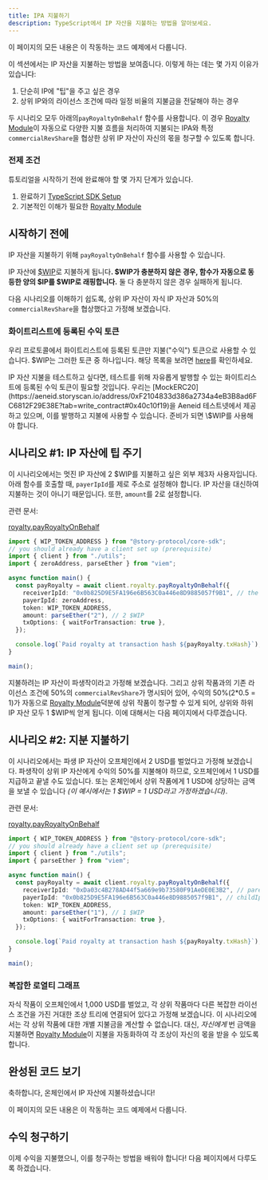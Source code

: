 ```yaml
---
title: IPA 지불하기
description: TypeScript에서 IP 자산을 지불하는 방법을 알아보세요.
---
```


<CardGroup cols={1}>
  <Card title="Completed Code" href="https://github.com/storyprotocol/typescript-tutorial/blob/main/scripts/derivative/registerDerivativeCommercial.ts" icon="thumbs-up">
    이 페이지의 모든 내용은 이 작동하는 코드 예제에서 다룹니다.
  </Card>
</CardGroup>

이 섹션에서는 IP 자산을 지불하는 방법을 보여줍니다. 이렇게 하는 데는 몇 가지 이유가 있습니다:

1. 단순히 IP에 "팁"을 주고 싶은 경우
2. 상위 IP와의 라이선스 조건에 따라 일정 비율의 지불금을 전달해야 하는 경우

두 시나리오 모두 아래의`payRoyaltyOnBehalf` 함수를 사용합니다. 이 경우 [Royalty Module](/concepts/royalty-module)이 자동으로 다양한 지불 흐름을 처리하여 지불되는 IPA와 특정`commercialRevShare`을 협상한 상위 IP 자산이 자신의 몫을 청구할 수 있도록 합니다.

### 전제 조건

튜토리얼을 시작하기 전에 완료해야 할 몇 가지 단계가 있습니다.

1. 완료하기 [TypeScript SDK Setup](/developers/typescript-sdk/setup)
2. 기본적인 이해가 필요한 [Royalty Module](/concepts/royalty-module)

## 시작하기 전에

IP 자산을 지불하기 위해 `payRoyaltyOnBehalf` 함수를 사용할 수 있습니다.

IP 자산에 [\$WIP](https://aeneid.storyscan.io/address/0x1514000000000000000000000000000000000000)로 지불하게 됩니&#xB2E4;**. \$WIP가 충분하지 않은 경우, 함수가 자동으로 동등한 양의 \$IP를 \$WIP로 래핑합니다.** 둘 다 충분하지 않은 경우 실패하게 됩니다.

다음 시나리오를 이해하기 쉽도록, 상위 IP 자산이 자식 IP 자산과 50%의 `commercialRevShare`을 협상했다고 가정해 보겠습니다.

### 화이트리스트에 등록된 수익 토큰

우리 프로토콜에서 화이트리스트에 등록된 토큰만 지불("수익") 토큰으로 사용할 수 있습니다. \$WIP는 그러한 토큰 중 하나입니다. 해당 목록을 보려면 [here](/developers/deployed-smart-contracts#whitelisted-revenue-tokens)를 확인하세요.

<Tip>
  IP 자산 지불을 테스트하고 싶다면, 테스트를 위해 자유롭게 발행할 수 있는 화이트리스트에 등록된 수익 토큰이 필요할 것입니다. 우리는 [MockERC20](https://aeneid.storyscan.io/address/0xF2104833d386a2734a4eB3B8ad6FC6812F29E38E?tab=write_contract#0x40c10f19)을 Aeneid 테스트넷에서 제공하고 있으며, 이를 발행하고 지불에 사용할 수 있습니다. 준비가 되면 \$WIP를 사용해야 합니다.
</Tip>

## 시나리오 #1: IP 자산에 팁 주기

이 시나리오에서는 멋진 IP 자산에 2 \$WIP를 지불하고 싶은 외부 제3자 사용자입니다. 아래 함수를 호출할 때, `payerIpId`를 제로 주소로 설정해야 합니다. IP 자산을 대신하여 지불하는 것이 아니기 때문입니다. 또한, `amount`를 2로 설정합니다.

<Info>
  관련 문서:

  [royalty.payRoyaltyOnBehalf](/sdk-reference/royalty#payroyaltyonbehalf)
</Info>

```typescript main.ts
import { WIP_TOKEN_ADDRESS } from "@story-protocol/core-sdk";
// you should already have a client set up (prerequisite)
import { client } from "./utils";
import { zeroAddress, parseEther } from "viem";

async function main() {
  const payRoyalty = await client.royalty.payRoyaltyOnBehalf({
    receiverIpId: "0x0b825D9E5FA196e6B563C0a446e8D9885057f9B1", // the ip you're paying
    payerIpId: zeroAddress,
    token: WIP_TOKEN_ADDRESS,
    amount: parseEther("2"), // 2 $WIP
    txOptions: { waitForTransaction: true },
  });

  console.log(`Paid royalty at transaction hash ${payRoyalty.txHash}`);
}

main();
```

지불하려는 IP 자산이 파생작이라고 가정해 보겠습니다. 그리고 상위 작품과의 기존 라이선스 조건에 50%의 `commercialRevShare`가 명시되어 있어, 수익의 50%(2\*0.5 = 1)가 자동으로 [Royalty Module](/concepts/royalty-module)덕분에 상위 작품이 청구할 수 있게 되어, 상위와 하위 IP 자산 모두 1 \$WIP씩 얻게 됩니다. 이에 대해서는 다음 페이지에서 다루겠습니다.

## 시나리오 #2: 지분 지불하기

이 시나리오에서는 파생 IP 자산이 오프체인에서 2 USD를 벌었다고 가정해 보겠습니다. 파생작이 상위 IP 자산에게 수익의 50%를 지불해야 하므로, 오프체인에서 1 USD를 지급하고 끝낼 수도 있습니다. 또는 온체인에서 상위 작품에게 1 USD에 상당하는 금액을 보낼 수 있습니다 *(이 예시에서는 1 \$WIP = 1 USD라고 가정하겠습니다)*.

<Info>
  관련 문서:

  [royalty.payRoyaltyOnBehalf](/sdk-reference/royalty#payroyaltyonbehalf)
</Info>

```typescript main.ts
import { WIP_TOKEN_ADDRESS } from "@story-protocol/core-sdk";
// you should already have a client set up (prerequisite)
import { client } from "./utils";
import { parseEther } from "viem";

async function main() {
  const payRoyalty = await client.royalty.payRoyaltyOnBehalf({
    receiverIpId: "0xDa03c4B278AD44f5a669e9b73580F91AeDE0E3B2", // parentIpId
    payerIpId: "0x0b825D9E5FA196e6B563C0a446e8D9885057f9B1", // childIpId
    token: WIP_TOKEN_ADDRESS,
    amount: parseEther("1"), // 1 $WIP
    txOptions: { waitForTransaction: true },
  });

  console.log(`Paid royalty at transaction hash ${payRoyalty.txHash}`);
}

main();
```

### 복잡한 로열티 그래프

자식 작품이 오프체인에서 1,000 USD를 벌었고, 각 상위 작품마다 다른 복잡한 라이선스 조건을 가진 거대한 조상 트리에 연결되어 있다고 가정해 보겠습니다. 이 시나리오에서는 각 상위 작품에 대한 개별 지불금을 계산할 수 없습니다. 대신, *자신에게* 번 금액을 지불하면 [Royalty Module](/concepts/royalty-module)이 지불을 자동화하여 각 조상이 자신의 몫을 받을 수 있도록 합니다.

## 완성된 코드 보기

축하합니다, 온체인에서 IP 자산에 지불하셨습니다!

<CardGroup cols={1}>
  <Card title="Completed Code" href="https://github.com/storyprotocol/typescript-tutorial/blob/main/scripts/derivative/registerDerivativeCommercial.ts" icon="thumbs-up">
    이 페이지의 모든 내용은 이 작동하는 코드 예제에서 다룹니다.
  </Card>
</CardGroup>

## 수익 청구하기

이제 수익을 지불했으니, 이를 청구하는 방법을 배워야 합니다! 다음 페이지에서 다루도록 하겠습니다.

